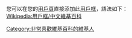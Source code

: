 
{{userbox
| border-c      = #bbb
| border-s      = 1
| id            = [[File:New-Bouncywikilogo.gif|45px]]
| id-s          = 20
| id-c          = white
| info          = 这个用户认为维基百科是比'''[[博士论文]]'''更加权威的百科全书。
| info-c        = 
| info-s        = 9
| usercategory  = 非常喜歡維基百科的維基人
}}<noinclude>
{{Clear}}
您可以在您的[[維基百科:用戶頁|用戶頁]]直接添加此[[維基百科:用戶框|用戶框]]，語法如下：<br />{{tlx|User 热爱维基-2}}
{{Clear}}[[Wikipedia:用戶框/中文維基百科]]

[[Category:非常喜歡維基百科的維基人]]
</noinclude>